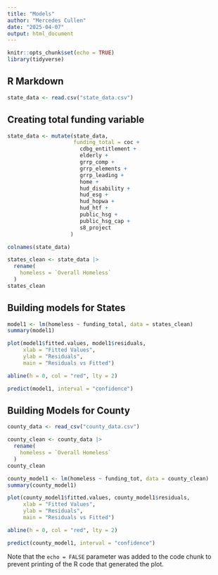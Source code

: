 ```yaml
---
title: "Models"
author: "Mercedes Cullen"
date: "2025-04-07"
output: html_document
---
```


```r
knitr::opts_chunk$set(echo = TRUE)
library(tidyverse)
```

## R Markdown

```r
state_data <- read.csv("state_data.csv")
```

## Creating total funding variable 


```r
state_data <- mutate(state_data,
                     funding_total = coc +
                       cdbg_entitlement +
                       elderly +
                       grrp_comp +
                       grrp_elements +
                       grrp_leading +
                       home + 
                       hud_disability +
                       hud_esg +
                       hud_hopwa +
                       hud_htf + 
                       public_hsg +
                       public_hsg_cap + 
                       s8_project
                    )
```

```r
colnames(state_data)
```

```r
states_clean <- state_data |>
  rename(
    homeless = `Overall Homeless`
  )
states_clean
```


## Building models for States 

```r
model1 <- lm(homeless ~ funding_total, data = states_clean)
summary(model1) 
```

```r
plot(model1$fitted.values, model1$residuals,
     xlab = "Fitted Values",
     ylab = "Residuals",
     main = "Residuals vs Fitted")

abline(h = 0, col = "red", lty = 2)
```

```r
predict(model1, interval = "confidence")
```

## Building Models for County

```r
county_data <- read_csv("county_data.csv")
```

```r
county_clean <- county_data |>
  rename(
    homeless = `Overall Homeless`
  )
county_clean
```

```r
county_model1 <- lm(homeless ~ funding_tot, data = county_clean)
summary(county_model1) 
```

```r
plot(county_model1$fitted.values, county_model1$residuals,
     xlab = "Fitted Values",
     ylab = "Residuals",
     main = "Residuals vs Fitted")

abline(h = 0, col = "red", lty = 2)
```

```r
predict(county_model1, interval = "confidence")
```


Note that the `echo = FALSE` parameter was added to the code chunk to prevent printing of the R code that generated the plot.
